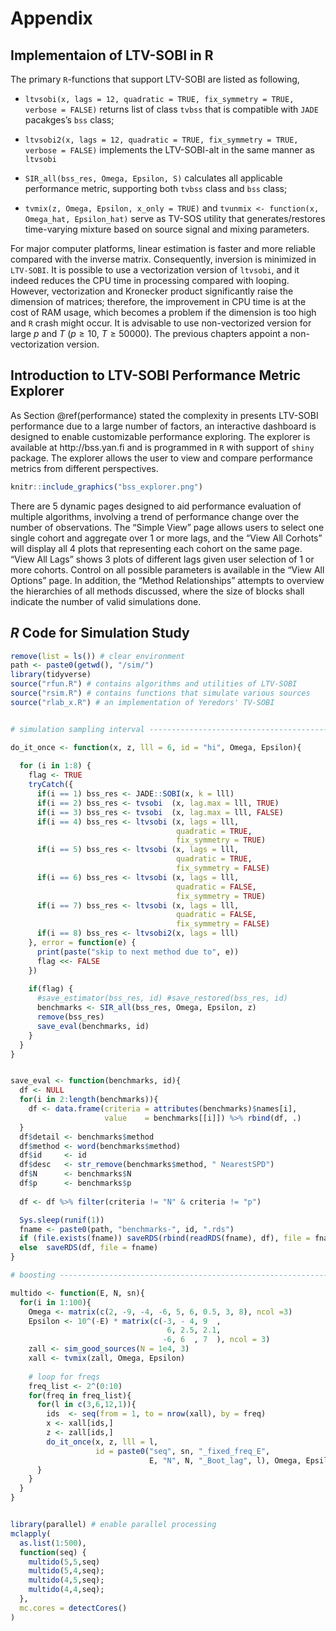 # Appendix {-}

```{=latex}
\renewcommand{\thesubsection}{\Alph{subsection}}
```

## Implementaion of LTV-SOBI in R {#implementation}

The primary `R`-functions that support LTV-SOBI are listed as following,

- `ltvsobi(x, lags = 12, quadratic = TRUE, fix_symmetry = TRUE, verbose = FALSE)` returns list of class `tvbss` that is compatible with `JADE` pacakges's `bss` class;

- `ltvsobi2(x, lags = 12, quadratic = TRUE, fix_symmetry = TRUE, verbose = FALSE)` implements the LTV-SOBI-alt in the same manner as `ltvsobi`

- `SIR_all(bss_res, Omega, Epsilon, S)` calculates all applicable performance metric, supporting both `tvbss` class and `bss` class;

- `tvmix(z, Omega, Epsilon, x_only = TRUE)` and `tvunmix <- function(x, Omega_hat, Epsilon_hat)` serve as TV-SOS utility that generates/restores time-varying mixture based on source signal and mixing parameters.

For major computer platforms, linear estimation is faster and more reliable compared with the inverse matrix. Consequently, inversion is minimized in `LTV-SOBI`. It is possible to use a vectorization version of `ltvsobi`, and it indeed reduces the CPU time in processing compared with looping. However, vectorization and Kronecker product significantly raise the dimension of matrices; therefore, the improvement in CPU time is at the cost of RAM usage, which becomes a problem if the dimension is too high and `R` crash might occur. It is advisable to use non-vectorized version for large $p$ and $T$ ($p \geq 10,\ T \geq 50000$). The previous chapters appoint a non-vectorization version.

## Introduction to LTV-SOBI Performance Metric Explorer {#explorer}

As Section \@ref(performance) stated the complexity in presents LTV-SOBI performance due to a large number of factors, an interactive dashboard is designed to enable customizable performance exploring. The explorer is available at http://bss.yan.fi and is programmed in `R` with support of `shiny` package. The explorer allows the user to view and compare performance metrics from different perspectives.

```r
knitr::include_graphics("bss_explorer.png")
```

There are 5 dynamic pages designed to aid performance evaluation of multiple algorithms, involving a trend of performance change over the number of observations. The "Simple View" page allows users to select one single cohort and aggregate over 1 or more lags, and the "View All Corhots" will display all 4 plots that representing each cohort on the same page. "View All Lags" shows 3 plots of different lags given user selection of 1 or more cohorts. Control on all possible parameters is available in the "View All Options" page. In addition, the "Method Relationships" attempts to overview the hierarchies of all methods discussed, where the size of blocks shall indicate the number of valid simulations done. 

## _R_ Code for Simulation Study {#simcode}

```{=latex} 
\small
```

```r
remove(list = ls()) # clear environment
path <- paste0(getwd(), "/sim/")
library(tidyverse)
source("rfun.R") # contains algorithms and utilities of LTV-SOBI
source("rsim.R") # contains functions that simulate various sources
source("rlab_x.R") # an implementation of Yeredors' TV-SOBI


# simulation sampling interval --------------------------------------------

do_it_once <- function(x, z, lll = 6, id = "hi", Omega, Epsilon){
  
  for (i in 1:8) {
    flag <- TRUE
    tryCatch({
      if(i == 1) bss_res <- JADE::SOBI(x, k = lll)
      if(i == 2) bss_res <- tvsobi  (x, lag.max = lll, TRUE)
      if(i == 3) bss_res <- tvsobi  (x, lag.max = lll, FALSE)
      if(i == 4) bss_res <- ltvsobi (x, lags = lll, 
                                     quadratic = TRUE,  
                                     fix_symmetry = TRUE)
      if(i == 5) bss_res <- ltvsobi (x, lags = lll, 
                                     quadratic = TRUE,  
                                     fix_symmetry = FALSE)
      if(i == 6) bss_res <- ltvsobi (x, lags = lll, 
                                     quadratic = FALSE, 
                                     fix_symmetry = TRUE)
      if(i == 7) bss_res <- ltvsobi (x, lags = lll, 
                                     quadratic = FALSE, 
                                     fix_symmetry = FALSE)
      if(i == 8) bss_res <- ltvsobi2(x, lags = lll)
    }, error = function(e) {
      print(paste("skip to next method due to", e))
      flag <<- FALSE
    })
    
    if(flag) {
      #save_estimator(bss_res, id) #save_restored(bss_res, id)
      benchmarks <- SIR_all(bss_res, Omega, Epsilon, z)
      remove(bss_res)
      save_eval(benchmarks, id)
    }
  }  
}


save_eval <- function(benchmarks, id){
  df <- NULL
  for(i in 2:length(benchmarks)){
    df <- data.frame(criteria = attributes(benchmarks)$names[i],
                     value    = benchmarks[[i]]) %>% rbind(df, .)
  }
  df$detail <- benchmarks$method
  df$method <- word(benchmarks$method)
  df$id     <- id
  df$desc   <- str_remove(benchmarks$method, " NearestSPD")
  df$N      <- benchmarks$N
  df$p      <- benchmarks$p
  
  df <- df %>% filter(criteria != "N" & criteria != "p")

  Sys.sleep(runif(1))
  fname <- paste0(path, "benchmarks-", id, ".rds")
  if (file.exists(fname)) saveRDS(rbind(readRDS(fname), df), file = fname)
  else  saveRDS(df, file = fname)
}

# boosting ----------------------------------------------------------------

multido <- function(E, N, sn){
  for(i in 1:100){
    Omega <- matrix(c(2, -9, -4, -6, 5, 6, 0.5, 3, 8), ncol =3)
    Epsilon <- 10^(-E) * matrix(c(-3, - 4, 9  , 
                                   6, 2.5, 2.1, 
                                  -6, 6  , 7  ), ncol = 3)
    zall <- sim_good_sources(N = 1e4, 3)
    xall <- tvmix(zall, Omega, Epsilon)
    
    # loop for freqs
    freq_list <- 2^(0:10)
    for(freq in freq_list){
      for(l in c(3,6,12,1)){
        ids  <- seq(from = 1, to = nrow(xall), by = freq)
        x <- xall[ids,]
        z <- zall[ids,]
        do_it_once(x, z, lll = l, 
                   id = paste0("seq", sn, "_fixed_freq_E", 
                               E, "N", N, "_Boot_lag", l), Omega, Epsilon)
      }
    }
  }
}


library(parallel) # enable parallel processing
mclapply(
  as.list(1:500), 
  function(seq) {
    multido(5,5,seq)
    multido(5,4,seq);
    multido(4,5,seq); 
    multido(4,4,seq);
  },
  mc.cores = detectCores()
)
```

```{=latex}
\normalsize
```
